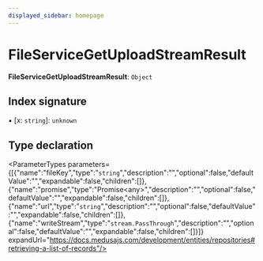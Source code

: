 ```yaml
---
displayed_sidebar: homepage
---
```



# FileServiceGetUploadStreamResult

 **FileServiceGetUploadStreamResult**: `Object`

## Index signature

▪ [x: `string`]: `unknown`

## Type declaration

<ParameterTypes parameters={[{"name":"fileKey","type":"`string`","description":"","optional":false,"defaultValue":"","expandable":false,"children":[]},{"name":"promise","type":"Promise&#60;any&#62;","description":"","optional":false,"defaultValue":"","expandable":false,"children":[]},{"name":"url","type":"`string`","description":"","optional":false,"defaultValue":"","expandable":false,"children":[]},{"name":"writeStream","type":"`stream.PassThrough`","description":"","optional":false,"defaultValue":"","expandable":false,"children":[]}]} expandUrl="https://docs.medusajs.com/development/entities/repositories#retrieving-a-list-of-records"/>
